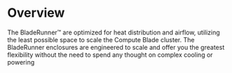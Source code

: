 # Overview

The BladeRunner™️ are optimized for heat distribution and airflow, utilizing the least possible space to scale the Compute Blade cluster.
The BladeRunner enclosures are engineered to scale and offer you the greatest flexibility without the need to spend any thought on complex cooling or powering
